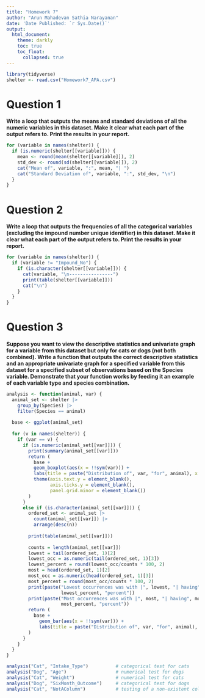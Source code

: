 ---
title: "Homework 7"
author: "Arun Mahadevan Sathia Narayanan"
date: 'Date Published: `r Sys.Date()`'
output:
  html_document:
    theme: darkly
    toc: true
    toc_float:
      collapsed: true
---

```{r warning = FALSE}
library(tidyverse)
shelter <- read.csv("Homework7_APA.csv")
```
  
# Question 1  
**Write a loop that outputs the means and standard deviations of all the numeric variables in this dataset. Make it clear what each part of the output refers to. Print the results in your report.**  
```{r}
for (variable in names(shelter)) {
  if (is.numeric(shelter[[variable]])) {
    mean <- round(mean(shelter[[variable]]), 2)
    std_dev <- round(sd(shelter[[variable]]), 2)
    cat("Mean of", variable, ":", mean, "| ")
    cat("Standard Deviation of", variable, ":", std_dev, "\n")
  }
}
```
  
# Question 2  
**Write a loop that outputs the frequencies of all the categorical variables (excluding the impound number unique identifier) in this dataset.  Make it clear what each part of the output refers to.  Print the results in your report.**  
```{r}
for (variable in names(shelter)) {
  if (variable != "Impound_No") {
    if (is.character(shelter[[variable]])) {
      cat(variable, "\n----------------")
      print(table(shelter[[variable]]))
      cat("\n")
    }
  }
}
``` 
  
# Question 3  
**Suppose you want to view the descriptive statistics and univariate graph for a variable from this dataset but only for cats or dogs (not both combined).  Write a function that outputs the correct descriptive statistics and an appropriate univariate graph for a specified variable from this dataset for a specified subset of observations based on the Species variable. Demonstrate that your function works by feeding it an example of each variable type and species combination.**  
```{r}
analysis <- function(animal, var) {
  animal_set <- shelter |>
    group_by(Species) |>
    filter(Species == animal)
  
  base <- ggplot(animal_set)
  
  for (v in names(shelter)) {
    if (var == v) {
      if (is.numeric(animal_set[[var]])) {
        print(summary(animal_set[[var]]))
        return (
          base + 
          geom_boxplot(aes(x = !!sym(var))) +
          labs(title = paste("Distribution of", var, "for", animal), x = var) + 
          theme(axis.text.y = element_blank(), 
                axis.ticks.y = element_blank(), 
                panel.grid.minor = element_blank())
        )
      }
      else if (is.character(animal_set[[var]])) {
        ordered_set <- animal_set |>
          count(animal_set[[var]]) |>
          arrange(desc(n))
        
        print(table(animal_set[[var]]))
        
        counts = length(animal_set[[var]])
        lowest = tail(ordered_set, 1)[2]
        lowest_occ = as.numeric(tail(ordered_set, 1)[3])
        lowest_percent = round(lowest_occ/counts * 100, 2)
        most = head(ordered_set, 1)[2]
        most_occ = as.numeric(head(ordered_set, 1)[3])
        most_percent = round(most_occ/counts * 100, 2)
        print(paste("Lowest occurrences was with |", lowest, "| having", lowest_occ, "occurrences, or",
                    lowest_percent, "percent"))
        print(paste("Most occurrences was with |", most, "| having", most_occ, "occurrences, or",
                    most_percent, "percent"))
        return (
          base +
            geom_bar(aes(x = !!sym(var))) +
            labs(title = paste("Distribution of", var, "for", animal), x = var, y = "Occurrences")
        )
      }
    }
  }
}
```

```{r}
analysis("Cat", "Intake_Type")          # categorical test for cats
analysis("Dog", "Age")                  # numerical test for dogs
analysis("Cat", "Weight")               # numerical test for cats
analysis("Dog", "SixMonth_Outcome")     # categorical test for dogs
analysis("Cat", "NotAColumn")           # testing of a non-existent column
```